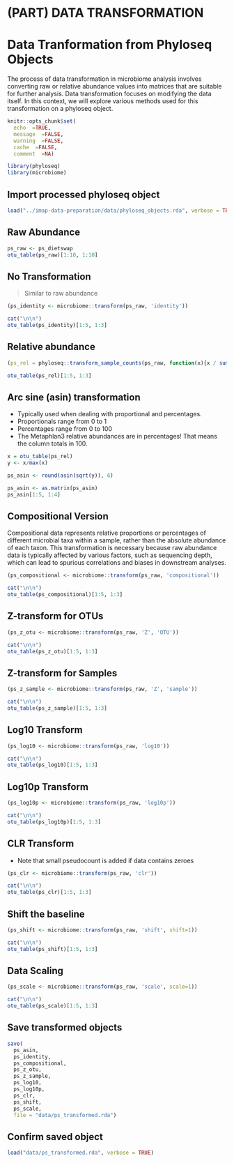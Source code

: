 # (PART) DATA TRANSFORMATION {-}

# Data Tranformation from Phyloseq Objects {#data-tarnsformation}

The process of data transformation in microbiome analysis involves converting raw or relative abundance values into matrices that are suitable for further analysis. Data transformation focuses on modifying the data itself. In this context, we will explore various methods used for this transformation on a phyloseq object.

```r
knitr::opts_chunk$set(
  echo  =TRUE,
  message  =FALSE,
  warning  =FALSE,
  cache  =FALSE,
  comment  =NA)

library(phyloseq)
library(microbiome)
```



## Import processed phyloseq object
```r
load("../imap-data-preparation/data/phyloseq_objects.rda", verbose = TRUE) 

```

## Raw Abundance

```r
ps_raw <- ps_dietswap
otu_table(ps_raw)[1:10, 1:10]

```

##  No Transformation

> Similar to raw abundance

```r
(ps_identity <- microbiome::transform(ps_raw, 'identity'))

cat("\n\n")
otu_table(ps_identity)[1:5, 1:3]

```

## Relative abundance

```r
(ps_rel = phyloseq::transform_sample_counts(ps_raw, function(x){x / sum(x)}))

otu_table(ps_rel)[1:5, 1:3]

```

## Arc sine (asin) transformation

- Typically used when dealing with proportional and percentages. 
- Proportionals range from 0 to 1
- Percentages range from 0 to 100
- The Metaphlan3 relative abundances are in percentages! That means the column totals in 100.

```r
x = otu_table(ps_rel)
y <- x/max(x)

ps_asin <- round(asin(sqrt(y)), 6)

ps_asin <- as.matrix(ps_asin)
ps_asin[1:5, 1:4]
```


## Compositional Version
Compositional data represents relative proportions or percentages of different microbial taxa within a sample, rather than the absolute abundance of each taxon. This transformation is necessary because raw abundance data is typically affected by various factors, such as sequencing depth, which can lead to spurious correlations and biases in downstream analyses.

```r
(ps_compositional <- microbiome::transform(ps_raw, 'compositional'))

cat("\n\n")
otu_table(ps_compositional)[1:5, 1:3]
```

## Z-transform for OTUs

```r
(ps_z_otu <- microbiome::transform(ps_raw, 'Z', 'OTU'))

cat("\n\n")
otu_table(ps_z_otu)[1:5, 1:3]
```

## Z-transform for Samples

```r
(ps_z_sample <- microbiome::transform(ps_raw, 'Z', 'sample'))

cat("\n\n")
otu_table(ps_z_sample)[1:5, 1:3]
```

## Log10 Transform

```r
(ps_log10 <- microbiome::transform(ps_raw, 'log10'))

cat("\n\n")
otu_table(ps_log10)[1:5, 1:3]
```

## Log10p Transform

```r
(ps_log10p <- microbiome::transform(ps_raw, 'log10p'))

cat("\n\n")
otu_table(ps_log10p)[1:5, 1:3]
```

## CLR Transform

- Note that small pseudocount is added if data contains zeroes
```r
(ps_clr <- microbiome::transform(ps_raw, 'clr'))

cat("\n\n")
otu_table(ps_clr)[1:5, 1:3]

```


## Shift the baseline

```r
(ps_shift <- microbiome::transform(ps_raw, 'shift', shift=1))

cat("\n\n")
otu_table(ps_shift)[1:5, 1:3]

```

## Data Scaling

```r
(ps_scale <- microbiome::transform(ps_raw, 'scale', scale=1))

cat("\n\n")
otu_table(ps_scale)[1:5, 1:3]

```

## Save transformed objects

```r
save(
  ps_asin, 
  ps_identity,
  ps_compositional, 
  ps_z_otu, 
  ps_z_sample, 
  ps_log10, 
  ps_log10p, 
  ps_clr, 
  ps_shift, 
  ps_scale, 
  file = "data/ps_transformed.rda")

```

## Confirm saved object

```r
load("data/ps_transformed.rda", verbose = TRUE)

```


